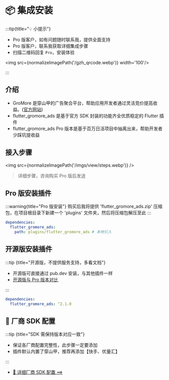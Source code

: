 
# 📦 集成安装

:::tip{title="💡 小提示"}

 - Pro 版客户，如有问题随时联系我，提供全面支持
 - Pro 版客户，联系我获取详细集成步骤
 - 扫描二维码回复 `Pro`，安装体验

<img src={normalizeImagePath('/gzh_qrcode.webp')} width='100'/>

:::

## 介绍

- GroMore 是穿山甲的广告聚合平台，帮助应用开发者通过灵活竞价提高收益。([官方网站](https://www.csjplatform.com/gromore))
- flutter_gromore_ads 是基于官方 SDK 封装的功能齐全优质稳定的 Flutter 插件
- flutter_gromore_ads Pro 版本是基于百万日活项目中抽离出来，帮助开发者少踩坑提收益

## 接入步骤

<img src={normalizeImagePath('/imgs/view/steps.webp')} />
> 详细步骤，咨询购买 Pro 版后发送

## Pro 版安装插件

:::warning{title="Pro 版安装"}
购买后我将提供 'flutter_gromore_ads.zip' 压缩包，在项目根目录下新建一个 'plugins' 文件夹，然后将压缩包解压至此
:::

```yaml title="pubspec.yaml"
dependencies:
  flutter_gromore_ads: 
    path: plugins/flutter_gromore_ads # 本地引入
```

## 开源版安装插件

:::tip {title="开源版，不提供服务支持，多看文档"}

- 开源版可直接通过 pub.dev 安装，与其他插件一样
- [开源版与 Pro 版本对比](/start/vs)

:::

```yaml title="pubspec.yaml"
dependencies:
  flutter_gromore_ads: ^2.1.0
```

## 🌟 厂商 SDK 配置

:::tip {title="SDK 需保持版本对应一致"}

- 保证各厂商配置完整性，此步骤一定要添加
- 插件默认内置了穿山甲，推荐再添加【快手、优量汇】

:::

- [🦺 详细厂商 SDK 配置 ==>](/start/guide/gromore/ads_sdk)





